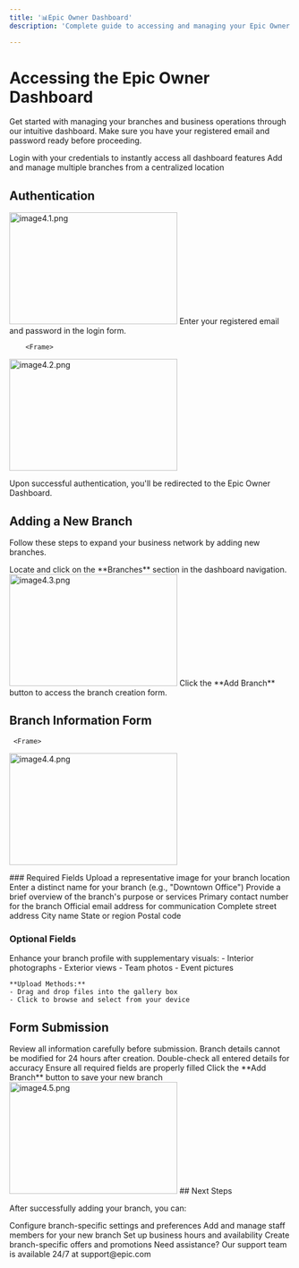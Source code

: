 ```yaml
---
title: '📊Epic Owner Dashboard'
description: 'Complete guide to accessing and managing your Epic Owner Dashboard'

---
```


# Accessing the Epic Owner Dashboard

Get started with managing your branches and business operations through our intuitive dashboard.
<Info>
Make sure you have your registered email and password ready before proceeding.
</Info>

<CardGroup cols={2}>
  <Card title="Quick Access" icon="bolt">
    Login with your credentials to instantly access all dashboard features
  </Card>
  <Card title="Branch Management" icon="building">
    Add and manage multiple branches from a centralized location
  </Card>
</CardGroup>

## Authentication
  <Frame>
 <img src="/images/images docs/image4.1.png" alt="image4.1.png" 
         width="300"
       height="200" />
</Frame>

<Steps>
  <Step title="Login to Your Account">
    Enter your registered email and password in the login form.
  </Step>

        <Frame>
 <img src="/images/images docs/image4.2.png" alt="image4.2.png" 
         width="300"
       height="200" />
</Frame>

  <Step title="Access Dashboard">
    Upon successful authentication, you'll be redirected to the Epic Owner Dashboard.
  </Step>
</Steps>

## Adding a New Branch

Follow these steps to expand your business network by adding new branches.

<Steps>
  <Step title="Navigate to Branches">
    Locate and click on the **Branches** section in the dashboard navigation.
  </Step>
          <Frame>
 <img src="/images/images docs/image4.3.png" alt="image4.3.png" 
         width="300"
       height="200" />
</Frame>

  <Step title="Create New Branch">
    Click the **Add Branch** button to access the branch creation form.
  </Step>
</Steps>

## Branch Information Form
     <Frame>
 <img src="/images/images docs/image4.4.png" alt="image4.4.png" 
         width="300"
       height="200" />
</Frame>
### Required Fields

<ResponseField name="Branch Image" type="file" required>
  Upload a representative image for your branch location
</ResponseField>

<ResponseField name="Branch Name" type="string" required>
  Enter a distinct name for your branch (e.g., "Downtown Office")
</ResponseField>

<ResponseField name="Description" type="string" required>
  Provide a brief overview of the branch's purpose or services
</ResponseField>

<ResponseField name="Contact Details" type="object" required>
  <Expandable title="Contact Information">
    <ResponseField name="Phone" type="string" required>
      Primary contact number for the branch
    </ResponseField>
    <ResponseField name="Email" type="string" required>
      Official email address for communication
    </ResponseField>
  </Expandable>
</ResponseField>

<ResponseField name="Location" type="object" required>
  <Expandable title="Address Details">
    <ResponseField name="Street Address" type="string" required>
      Complete street address
    </ResponseField>
    <ResponseField name="City" type="string" required>
      City name
    </ResponseField>
    <ResponseField name="State" type="string" required>
      State or region
    </ResponseField>
    <ResponseField name="Pin Code" type="string" required>
      Postal code
    </ResponseField>
  </Expandable>
</ResponseField>

### Optional Fields

<AccordionGroup>
  <Accordion title="Additional Images">
    Enhance your branch profile with supplementary visuals:
    - Interior photographs
    - Exterior views
    - Team photos
    - Event pictures

    **Upload Methods:**
    - Drag and drop files into the gallery box
    - Click to browse and select from your device
  </Accordion>
</AccordionGroup>

## Form Submission

<Warning>
Review all information carefully before submission. Branch details cannot be modified for 24 hours after creation.
</Warning>

<Steps>
  <Step title="Review Information">
    Double-check all entered details for accuracy
  </Step>
  <Step title="Validate Required Fields">
    Ensure all required fields are properly filled
  </Step>
  <Step title="Submit">
    Click the **Add Branch** button to save your new branch
  </Step>
</Steps>
     <Frame>
 <img src="/images/images docs/image4.5.png" alt="image4.5.png" 
         width="300"
       height="200" />
</Frame>
## Next Steps

After successfully adding your branch, you can:

<CardGroup cols={2}>
  <Card title="Branch Settings" icon="gear">
    Configure branch-specific settings and preferences
  </Card>
  <Card title="Staff Management" icon="users">
    Add and manage staff members for your new branch
  </Card>
  <Card title="Operating Hours" icon="clock">
    Set up business hours and availability
  </Card>
  <Card title="Promotions" icon="sparkles">
    Create branch-specific offers and promotions
  </Card>
</CardGroup>

<Note>
Need assistance? Our support team is available 24/7 at support@epic.com
</Note>